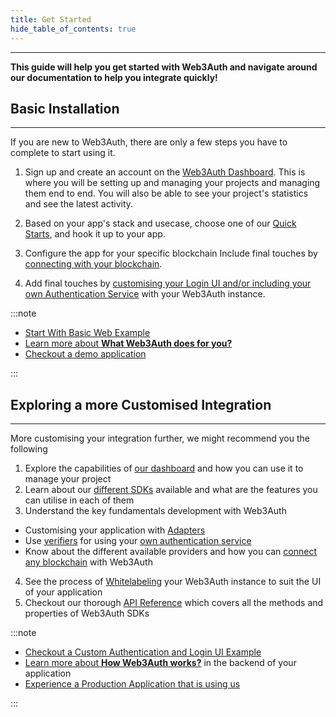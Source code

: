 ```yaml
---
title: Get Started
hide_table_of_contents: true
---
```


---

**This guide will help you get started with Web3Auth and navigate around our documentation to help you integrate quickly!**

## Basic Installation

---

If you are new to Web3Auth, there are only a few steps you have to complete to start using it.

1. Sign up and create an account on the [Web3Auth Dashboard](https://dashboard.web3auth.io/). This is where you will be setting up and managing your
   projects and managing them end to end. You will also be able to see your project's statistics and see the latest activity.

2. Based on your app's stack and usecase, choose one of our [Quick Starts](./quickstart#select-your-language-framework), and hook it up to your app.

3. Configure the app for your specific blockchain Include final touches by [connecting with your blockchain](./quickstart#connect-with-blockchains).

4. Add final touches by
   [customising your Login UI and/or including your own Authentication Service](./quickstart#use-a-custom-authentication-and-login-ui-for-your-application)
   with your Web3Auth instance.

:::note

- [Start With Basic Web Example](/quick-start)
- [Learn more about **What Web3Auth does for you?**](/overview/what-is-web3auth)
- [Checkout a demo application](/examples#try-out-a-demo-application)

:::

## Exploring a more Customised Integration

---

More customising your integration further, we might recommend you the following

1. Explore the capabilities of [our dashboard](https://dashboard.web3auth.io/) and how you can use it to manage your project
2. Learn about our [different SDKs](/developing-with-web3auth/understand-sdk) available and what are the features you can utilise in each of them
3. Understand the key fundamentals development with Web3Auth

- Customising your application with [Adapters](/developing-with-web3auth/adapters)
- Use [verifiers](/developing-with-web3auth/customauth/verifiers) for using your [own authentication service](/developing-with-web3auth/customauth/)
- Know about the different available providers and how you can [connect any blockchain](/developing-with-web3auth/connect-blockchain) with Web3Auth

4. See the process of [Whitelabeling](/whitelabeling) your Web3Auth instance to suit the UI of your application
5. Checkout our thorough [API Reference](/api-reference/) which covers all the methods and properties of Web3Auth SDKs

:::note

- [Checkout a Custom Authentication and Login UI Example](/quick-start?lang=vue&chain=eth&customAuthentication=no&customLogin=yes&whitelabel=no)
- [Learn more about **How Web3Auth works?**](/overview/how-web3auth-works) in the backend of your application
- [Experience a Production Application that is using us](/examples#production-examples)

:::
